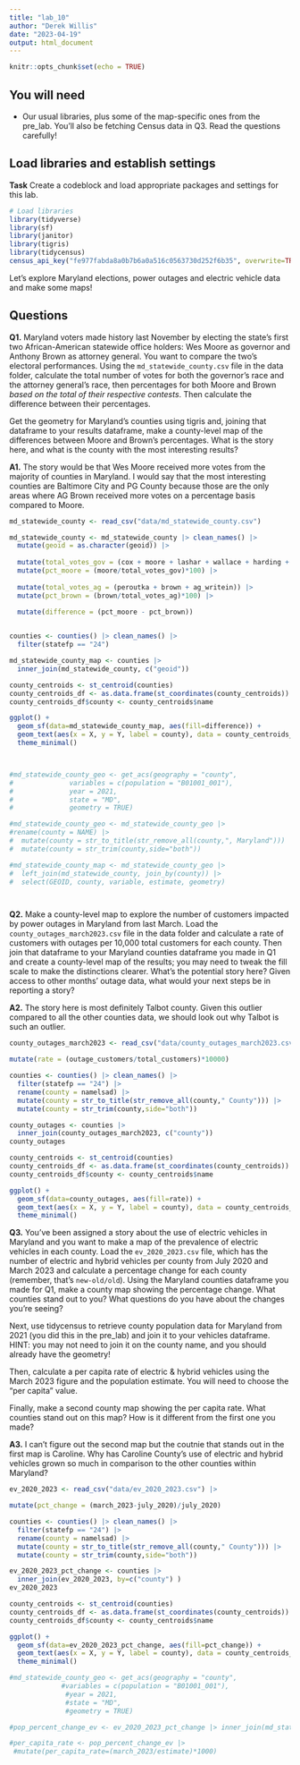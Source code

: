 ```yaml
---
title: "lab_10"
author: "Derek Willis"
date: "2023-04-19"
output: html_document
---
```


```r
knitr::opts_chunk$set(echo = TRUE)
```

## You will need

-   Our usual libraries, plus some of the map-specific ones from the pre_lab. You'll also be fetching Census data in Q3. Read the questions carefully!

## Load libraries and establish settings

**Task** Create a codeblock and load appropriate packages and settings for this lab.

```r
# Load libraries
library(tidyverse)
library(sf)
library(janitor)
library(tigris)
library(tidycensus)
census_api_key("fe977fabda8a0b7b6a0a516c0563730d252f6b35", overwrite=TRUE)
```

Let's explore Maryland elections, power outages and electric vehicle data and make some maps!

## Questions

**Q1.** Maryland voters made history last November by electing the state's first two African-American statewide office holders: Wes Moore as governor and Anthony Brown as attorney general. You want to compare the two's electoral performances. Using the `md_statewide_county.csv` file in the data folder, calculate the total number of votes for both the governor's race and the attorney general's race, then percentages for both Moore and Brown *based on the total of their respective contests*. Then calculate the difference between their percentages.

Get the geometry for Maryland's counties using tigris and, joining that dataframe to your results dataframe, make a county-level map of the differences between Moore and Brown's percentages. What is the story here, and what is the county with the most interesting results?

**A1.**
The story would be that Wes Moore received more votes from the majority of counties in Maryland. I would say that the most interesting counties are Baltimore City and PG County because those are the only areas where AG Brown received more votes on a percentage basis compared to Moore. 
```r
md_statewide_county <- read_csv("data/md_statewide_county.csv")

md_statewide_county <- md_statewide_county |> clean_names() |>
  mutate(geoid = as.character(geoid)) |>
  
  mutate(total_votes_gov = (cox + moore + lashar + wallace + harding + sefcik + gov_writein)) |>
  mutate(pct_moore = (moore/total_votes_gov)*100) |>
  
  mutate(total_votes_ag = (peroutka + brown + ag_writein)) |>
  mutate(pct_brown = (brown/total_votes_ag)*100) |>
  
  mutate(difference = (pct_moore - pct_brown))


counties <- counties() |> clean_names() |>
  filter(statefp == "24")

md_statewide_county_map <- counties |>
  inner_join(md_statewide_county, c("geoid")) 

county_centroids <- st_centroid(counties)
county_centroids_df <- as.data.frame(st_coordinates(county_centroids))
county_centroids_df$county <- county_centroids$name

ggplot() +
  geom_sf(data=md_statewide_county_map, aes(fill=difference)) +
  geom_text(aes(x = X, y = Y, label = county), data = county_centroids_df, size = 3, check_overlap = TRUE) +
  theme_minimal()



#md_statewide_county_geo <- get_acs(geography = "county",
#              variables = c(population = "B01001_001"),
#              year = 2021,
#              state = "MD",
#              geometry = TRUE)

#md_statewide_county_geo <- md_statewide_county_geo |>
#rename(county = NAME) |>
#  mutate(county = str_to_title(str_remove_all(county,", Maryland"))) |>
#  mutate(county = str_trim(county,side="both"))

#md_statewide_county_map <- md_statewide_county_geo |>
#  left_join(md_statewide_county, join_by(county)) |>
#  select(GEOID, county, variable, estimate, geometry)




```

**Q2.** Make a county-level map to explore the number of customers impacted by power outages in Maryland from last March. Load the `county_outages_march2023.csv` file in the data folder and calculate a rate of customers with outages per 10,000 total customers for each county. Then join that dataframe to your Maryland counties dataframe you made in Q1 and create a county-level map of the results; you may need to tweak the fill scale to make the distinctions clearer. What's the potential story here? Given access to other months' outage data, what would your next steps be in reporting a story?

**A2.**
The story here is most definitely Talbot county. Given this outlier compared to all the other counties data, we should look out why Talbot is such an outlier. 
```r
county_outages_march2023 <- read_csv("data/county_outages_march2023.csv") |>

mutate(rate = (outage_customers/total_customers)*10000)

counties <- counties() |> clean_names() |>
  filter(statefp == "24") |>
  rename(county = namelsad) |>
  mutate(county = str_to_title(str_remove_all(county," County"))) |>
  mutate(county = str_trim(county,side="both")) 

county_outages <- counties |>
  inner_join(county_outages_march2023, c("county"))
county_outages

county_centroids <- st_centroid(counties)
county_centroids_df <- as.data.frame(st_coordinates(county_centroids))
county_centroids_df$county <- county_centroids$name

ggplot() +
  geom_sf(data=county_outages, aes(fill=rate)) +
  geom_text(aes(x = X, y = Y, label = county), data = county_centroids_df, size = 3, check_overlap = TRUE) +
  theme_minimal()
```

**Q3.** You've been assigned a story about the use of electric vehicles in Maryland and you want to make a map of the prevalence of electric vehicles in each county. Load the `ev_2020_2023.csv` file, which has the number of electric and hybrid vehicles per county from July 2020 and March 2023 and calculate a percentage change for each county (remember, that's `new-old/old`). Using the Maryland counties dataframe you made for Q1, make a county map showing the percentage change. What counties stand out to you? What questions do you have about the changes you're seeing?

Next, use tidycensus to retrieve county population data for Maryland from 2021 (you did this in the pre_lab) and join it to your vehicles dataframe. HINT: you may not need to join it on the county name, and you should already have the geometry!

Then, calculate a per capita rate of electric & hybrid vehicles using the March 2023 figure and the population estimate. You will need to choose the "per capita" value.

Finally, make a second county map showing the per capita rate. What counties stand out on this map? How is it different from the first one you made?

**A3.**
I can't figure out the second map but the coutnie that stands out in the first map is Caroline. Why has Caroline County's use of electric and hybrid vehicles grown so much in comparison to the other counties within Maryland? 
```r
ev_2020_2023 <- read_csv("data/ev_2020_2023.csv") |>

mutate(pct_change = (march_2023-july_2020)/july_2020)

counties <- counties() |> clean_names() |>
  filter(statefp == "24") |>
  rename(county = namelsad) |>
  mutate(county = str_to_title(str_remove_all(county," County"))) |>
  mutate(county = str_trim(county,side="both")) 

ev_2020_2023_pct_change <- counties |> 
  inner_join(ev_2020_2023, by=c("county") ) 
ev_2020_2023

county_centroids <- st_centroid(counties)
county_centroids_df <- as.data.frame(st_coordinates(county_centroids))
county_centroids_df$county <- county_centroids$name

ggplot() +
  geom_sf(data=ev_2020_2023_pct_change, aes(fill=pct_change)) +
  geom_text(aes(x = X, y = Y, label = county), data = county_centroids_df, size = 3, check_overlap = TRUE) +
  theme_minimal()

#md_statewide_county_geo <- get_acs(geography = "county",
             #variables = c(population = "B01001_001"),
              #year = 2021,
              #state = "MD",
              #geometry = TRUE)

#pop_percent_change_ev <- ev_2020_2023_pct_change |> inner_join(md_statewide_county_geo, by=c("county"))

#per_capita_rate <- pop_percent_change_ev |>
 #mutate(per_capita_rate=(march_2023/estimate)*1000)

```